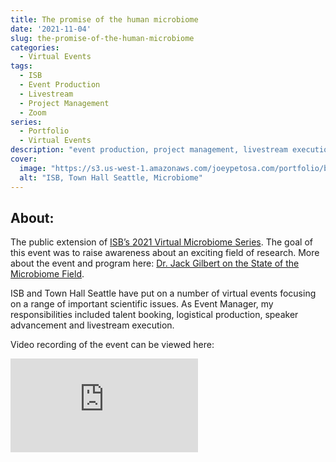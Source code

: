 ```yaml
---
title: The promise of the human microbiome
date: '2021-11-04'
slug: the-promise-of-the-human-microbiome
categories:
  - Virtual Events
tags:
  - ISB
  - Event Production
  - Livestream
  - Project Management
  - Zoom
series:
  - Portfolio
  - Virtual Events
description: "event production, project management, livestream execution"
cover:
  image: "https://s3.us-west-1.amazonaws.com/joeypetosa.com/portfolio/banner_th_microbiome.png"
  alt: "ISB, Town Hall Seattle, Microbiome"
---
```


## About:  
The public extension of [ISB's 2021 Virtual Microbiome Series](https://www.joeypetosa.com/portfolio/virtual-events/microbiome-series/). 
The goal of this event was to raise awareness about an exciting field of 
research. More about the event and program here: [Dr. Jack Gilbert on the State of the Microbiome Field](https://isbscience.org/news/2021/11/16/dr-jack-gilbert-on-the-state-of-the-microbiome/).  

ISB and Town Hall Seattle have put on a number of virtual events focusing on a 
range of important scientific issues. As Event Manager, my responsibilities
included talent booking, logistical production, speaker advancement and 
livestream execution.  

Video recording of the event can be viewed here:  


<div id="videocontainer">
  <div class="container">
<iframe src="https://www.youtube-nocookie.com/embed/3sSPX2M2Uoc" frameborder="0" allow="accelerometer; autoplay; clipboard-write; encrypted-media; gyroscope; picture-in-picture" allowfullscreen class="video"></iframe> 
  </div>
</div>